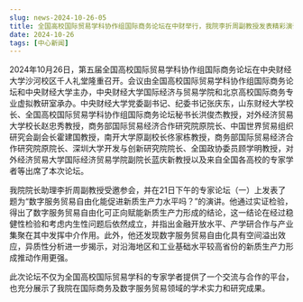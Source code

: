 ```yaml
---
slug: news-2024-10-26-05
title: 全国高校国际贸易学科协作组国际商务论坛在中财举行，我院李折周副教授发表精彩演讲
date: 2024-10-26
tags: [中心新闻]
---
```


<!-- 可选：在 static/img/news/ 上传配图，修改下行文件名 -->
<!-- ![](/img/news/2024-10-26-05.jpg) -->

<!-- 在此粘贴正文（可直接从 Word 粘贴，建议适当加小标题/加粗，并使用 /img/news/ 路径插图） -->

2024年10月26日，第五届全国高校国际贸易学科协作组国际商务论坛在中央财经大学沙河校区千人礼堂隆重召开。会议由全国高校国际贸易学科协作组国际商务论坛和中央财经大学主办，中央财经大学国际经济与贸易学院和北京高校国际商务专业虚拟教研室承办。中央财经大学党委副书记、纪委书记张庆东，山东财经大学校长、全国高校国际贸易学科协作组国际商务论坛秘书长洪俊杰教授，对外经济贸易大学校长赵忠秀教授，商务部国际贸易经济合作研究院原院长、中国世界贸易组织研究会副会长霍建国教授，南开大学原副校长佟家栋教授，商务部国际贸易经济合作研究院原院长、深圳大学开发与创新研究院院长、全国政协委员顾学明教授，对外经济贸易大学国际经济贸易学院副院长蓝庆新教授以及来自全国各高校的专家学者等出席了本次论坛。

我院院长助理李折周副教授受邀参会，并在21日下午的专家论坛（一）上发表了题为“数字服务贸易自由化能促进新质生产力水平吗？”的演讲。他通过实证检验，得出了数字服务贸易自由化可正向赋能新质生产力形成的结论，这一结论在经过稳健性检验和考虑内生性问题后依然成立，并指出金融开放水平、产学研合作与产业集聚在其中发挥中介作用。此外，他还发现数字服务贸易自由化具有空间溢出效应，异质性分析进一步揭示，对沿海地区和工业基础水平较高省份的新质生产力形成推动作用更强。

此次论坛不仅为全国高校国际贸易学科的专家学者提供了一个交流与合作的平台，也充分展示了我院在国际商务及数字服务贸易领域的学术实力和研究成果。
